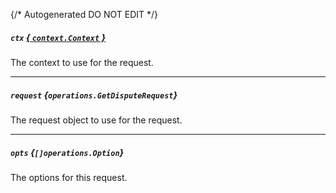 {/* Autogenerated DO NOT EDIT  */}

##### `ctx` [*{ `context.Context` }*](https://pkg.go.dev/context#Context)
The context to use for the request.

---
##### `request` *{`operations.GetDisputeRequest`}*
The request object to use for the request.
<Collapsible openLabel={Labels.showProperties} closeLabel={Labels.hideProperties}>
    <GetDisputeRequest/>
</Collapsible>

---
##### `opts` *{`[]operations.Option`}*
The options for this request.


